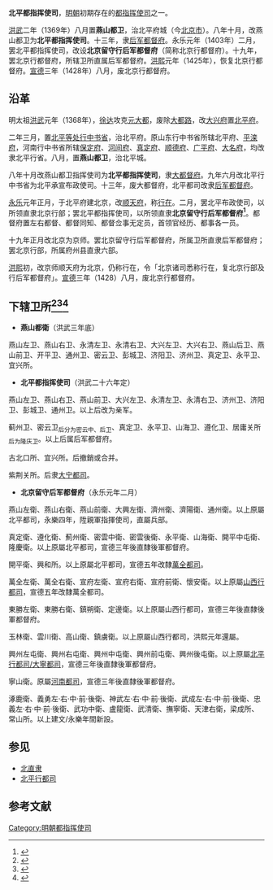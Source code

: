 '''北平都指挥使司'''，[[明朝|明朝]]初期存在的[[都指挥使司|都指挥使司]]之一。

[[洪武|洪武]]二年（1369年）八月置'''燕山都卫'''，治北平府城（今[[北京市|北京市]]）。八年十月，改燕山都卫为'''北平都指挥使司'''。十三年，隶[[后军都督府|后军都督府]]。永乐元年（1403年）二月，罢北平都指挥使司，改设'''北京留守行后军都督府'''（简称北京行都督府）。十九年，罢北京行都督府，所辖卫所直属后军都督府。[[洪熙|洪熙]]元年（1425年），恢复北京行都督府。[[宣德|宣德]]三年（1428年）八月，废北京行都督府。

==沿革==
明太祖[[洪武|洪武]]元年（1368年），[[徐达|徐达]]攻克[[元大都|元大都]]，废除[[大都路|大都路]]，改[[大兴府|大兴府]]置[[北平府|北平府]]。

二年三月，置[[北直隶|北平等处行中书省]]，治北平府。原山东行中书省所辖北平府、[[平滦府|平滦府]]，河南行中书省所辖[[保定府|保定府]]、[[河间府|河间府]]、[[真定府|真定府]]、[[顺德府|顺德府]]、[[广平府|广平府]]、[[大名府|大名府]]，均改隶北平行省。八月，置'''燕山都卫'''，治北平城。

八年十月改燕山都卫指挥使司为'''北平都指挥使司'''，隶[[大都督府|大都督府]]。九年六月改北平行中书省为北平承宣布政使司。十三年，废大都督府，北平都司改隶[[后军都督府|后军都督府]]。

[[永乐|永乐]]元年正月，于北平府建北京，改[[順天府|顺天府]]，称[[行在|行在]]。二月，罢北平布政使司，以所领直隶北京行部；罢北平都指挥使司，以所领直隶'''北京留守行后军都督府<ref>{{cite journal |author1=于志嘉 |date=2008 |title=明北京行都督府考 |journal=中央研究院歷史語言研究所集刊}}</ref>'''。都督府置左右都督、都督同知、都督佥事无定员，首领官经历、都事各一员。

十九年正月改北京为京师。罢北京留守行后军都督府，所属卫所直隶后军都督府；罢北京行部，所属府州县直隶六部。

[[洪熙|洪熙]]初，改京师顺天府为北京，仍称行在，令「北京诸司悉称行在，复北京行部及行后军都督府」。[[宣德|宣德]]三年（1428）八月，废北京行都督府。

== 下辖卫所<ref>{{cite book|author1=郭红|author2=靳润成|editor=周振鹤|title=中国行政区划通史（明代卷）|publisher=复旦大学出版社}}</ref><ref>{{cite book|title=明史 志第六十六 兵二}}</ref><ref>{{cite book|title=明史 志第十六 地理一}}</ref> ==
* '''燕山都衛'''（洪武三年底）

燕山左卫、燕山右卫、永清左卫、永清右卫、大兴左卫、大兴右卫、燕山后卫、燕山前卫、开平卫、通州卫、密云卫、彭城卫、济阳卫、济州卫、真定卫、永平卫、宜兴所。

* '''北平都指挥使司'''（洪武二十六年定）

燕山左卫、燕山右卫、燕山前卫、大兴左卫、永清左卫、永清右卫、济州卫、济阳卫、彭城卫、通州卫。以上后改为亲军。

蓟州卫、密云卫<sub>后分为密云中、后卫</sub>、真定卫、永平卫、山海卫、遵化卫、居庸关所<sub>后为隆庆卫</sub>。以上后属后军都督府。

古北口所、宜兴所。后撤銷或合并。

紫荆关所。后隶[[大宁都指挥使司|大宁都司]]。

* '''北京留守后军都督府'''（永乐元年二月）

燕山左衛、燕山右衛、燕山前衛、大興左衛、濟州衛、濟陽衛、通州衛。以上原屬北平都司，永樂四年，陞親軍指揮使司，直屬兵部。

真定衛、遵化衛、薊州衛、密雲中衛、密雲後衛、永平衛、山海衛、開平中屯衛、隆慶衛。以上原屬北平都司，宣德三年後直隸後軍都督府。

開平衛、興和所。以上原屬北平都司，宣德五年改隸[[万全都指挥使司|萬全都司]]。

萬全左衛、萬全右衛、宣府左衛、宣府右衛、宣府前衛、懷安衛。以上原屬[[山西行都指挥使司|山西行都司]]，宣德五年改隸萬全都司。

東勝左衛、東勝右衛、鎮朔衛、定邊衛。以上原屬山西行都司，宣德三年後直隸後軍都督府。

玉林衛、雲川衛、高山衛、鎮虜衛。以上原屬山西行都司，洪熙元年還屬。

興州左屯衛、興州右屯衛、興州中屯衛、興州前屯衛、興州後屯衛。以上原屬[[大宁都指挥使司|北平行都司/大寧都司]]，宣德三年後直隸後軍都督府。

寧山衛。原屬[[河南都指挥使司|河南都司]]，宣德三年後直隸後軍都督府。

涿鹿衛、義勇左‧右‧中‧前‧後衛、神武左‧右‧中‧前‧後衛、武成左‧右‧中‧前‧後衛、忠義左‧右‧中‧前‧後衛、武功中衛、盧龍衛、武清衛、撫寧衛、天津右衛，梁成所、常山所。以上建文/永樂年間新設。

==参见==

* [[北直隶|北直隶]]
* [[北平行都司|北平行都司]]

==参考文献==
<references />
[[Category:明朝都指挥使司|Category:明朝都指挥使司]]
{{明朝行政区划}}